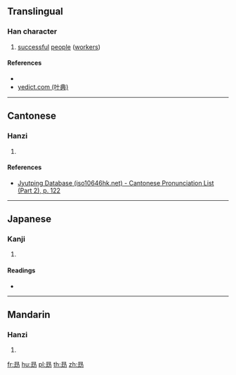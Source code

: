 ==Translingual==

===Han character===
{{Han char|rn=72|rad=日|as=05|sn=9|four=60127|canj=AMKS|ids=⿱日功}}

# [[successful]] [[people]] ([[worker]]s)

====References====
* {{Han ref|kx=0493.230|dkj=13856|dj=0858.030|hdz=21499.010|uh=662E|ud=26158|bh=CEF8|bd=52984}}
* [http://yedict.com/htm/66/662E.htm yedict.com (叶典)]

----

==Cantonese==

===Hanzi===
{{yue-hanzi|jyut=[[zung6]]|y=jung6}}

# {{defn|lang=yue|sort=日05}}

====References====
* [http://www.iso10646hk.net/jp/document/download.jsp Jyutping Database (iso10646hk.net) - Cantonese Pronunciation List (Part 2), p. 122]

----

==Japanese==

===Kanji===
{{ja-kanji|grade=|rs=日05}}

# {{defn|lang=ja|sort=日05}}

====Readings====
* {{ja-readings|on=[[しょう]] (shō), [[じゅ]] (ju)|kun=}}

----

==Mandarin==

===Hanzi===
{{cmn-hanzi|pin=[[zòng]] ([[zong4]])|wg=tsung<sup>4</sup>}}

# {{defn|lang=cmn|sort=日05}}

[[fr:昮]]
[[hu:昮]]
[[pl:昮]]
[[th:昮]]
[[zh:昮]]